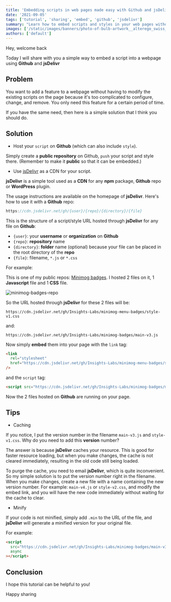 ```yaml
---
title: 'Embedding scripts in web pages made easy with Github and jsDelivr'
date: '2021-09-05'
tags: ['tutorial', 'sharing', 'embed', 'github', 'jsdelivr']
summary: "Learn how to embed scripts and styles in your web pages without the need to modify your site's existing code. Use Github to host your script and style files, and jsDelivr as a CDN to deliver them to your web page."
images: ['/static/images/banners/photo-of-bulb-artwork__alterego_swiss__82TpEld0_e4.jpeg']
authors: ['default']
---
```


Hey, welcome back <Twemoji emoji="waving-hand" />

Today I will share with you a simple way to embed a script into a webpage using **Github** and **jsDelivr**

## Problem

You want to add a feature to a webpage without having to modify the existing scripts on the page because it's too complicated to configure, change, and remove.
You only need this feature for a certain period of time.

If you have the same need, then here is a simple solution that I think you should do.

## Solution

- Host your `script` on **Github** (which can also include `style`).

Simply create a **public repository** on Github, `push` your script and style there.
(Remember to make it **public** so that it can be embedded.)

- Use [jsDelivr](https://www.jsdelivr.com/) as a CDN for your script.

**jsDelivr** is a simple tool used as a **CDN** for any **npm** package, **Github** repo or **WordPress** plugin.

The usage instructions are available on the homepage of **jsDelivr**. Here's how to use it with a **Github** repo:

```js
https://cdn.jsdelivr.net/gh/{user}/{repo}/{directory}/{file}
```

This is the structure of a script/style URL hosted through **jsDelivr** for any file on **Github**:

- `{user}`: your **username** or **organization** on **Github**
- `{repo}`: **repository** name
- `{directory}`: **folder** name (optional) because your file can be placed in the root directory of the **repo**
- `{file}`: filename, `*.js` or `*.css`

For example:

This is one of my public repos: [Minimog badges](https://github.com/Insights-Labs/minimog-badges).
I hosted 2 files on it, 1 **Javascript** file and 1 **CSS** file.

![minimog-badges-repo](/static/images/minimog-badges-repo.jpg)

So the URL hosted through **jsDelivr** for these 2 files will be:

`https://cdn.jsdelivr.net/gh/Insights-Labs/minimog-menu-badges/style-v1.css`

and:

`https://cdn.jsdelivr.net/gh/Insights-Labs/minimog-badges/main-v3.js`

Now simply **embed** them into your page with the `link` tag:

```html
<link
  rel="stylesheet"
  href="https://cdn.jsdelivr.net/gh/Insights-Labs/minimog-menu-badges/style-v1.css"
/>
```

and the `script` tag:

```html
<script src="https://cdn.jsdelivr.net/gh/Insights-Labs/minimog-badges/main-v3.js" async></script>
```

Now the 2 files hosted on **Github** are running on your page. <Twemoji emoji="party-popper" />

## Tips

- Caching

If you notice, I put the version number in the filename `main-v3.js` and `style-v1.css`. Why do you need to add this **version** number?

The answer is because **jsDelivr** caches your resource.
This is good for faster resource loading, but when you make changes, the cache is not cleared immediately, resulting in the old code still being loaded.

To purge the cache, you need to email **jsDelivr**, which is quite inconvenient.
So my simple solution is to put the version number right in the filename.
When you make changes, create a new file with a name containing the new version number. For example: `main-v4.js` or `style-v2.css`,
and modify the embed link, and you will have the new code immediately without waiting for the cache to clear.

- Minify

If your code is not minified, simply add `.min` to the URL of the file, and **jsDelivr** will generate a minified version for your original file.

For example:

```html
<script
  src="https://cdn.jsdelivr.net/gh/Insights-Labs/minimog-badges/main-v3.min.js"
  async
></script>
```

## Conclusion

I hope this tutorial can be helpful to you!

Happy sharing <Twemoji emoji="clinking-beer-mugs" />
